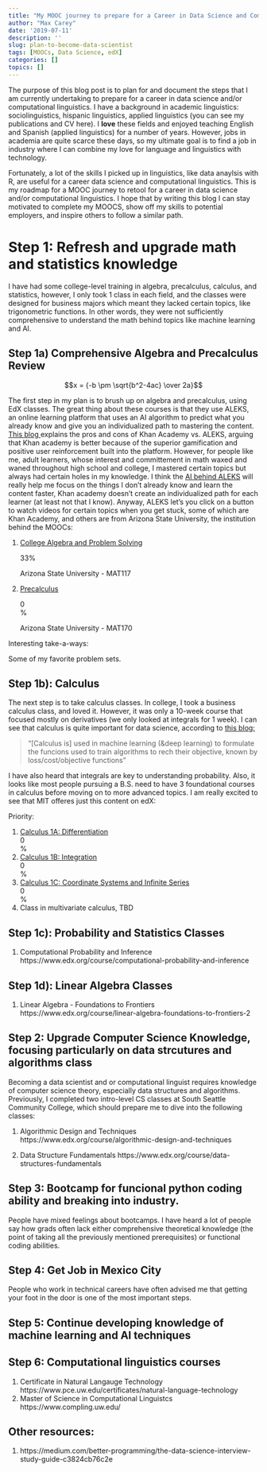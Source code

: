 ```yaml
---
title: "My MOOC journey to prepare for a Career in Data Science and Computational Linguistics"
author: "Max Carey"
date: '2019-07-11'
description: ''
slug: plan-to-become-data-scientist
tags: [MOOCs, Data Science, edX]
categories: []
topics: []
---
```


<link rel="stylesheet" href="https://stackpath.bootstrapcdn.com/bootstrap/4.3.1/css/bootstrap.min.css" integrity="sha384-ggOyR0iXCbMQv3Xipma34MD+dH/1fQ784/j6cY/iJTQUOhcWr7x9JvoRxT2MZw1T" crossorigin="anonymous">

<script src='https://cdnjs.cloudflare.com/ajax/libs/mathjax/2.7.5/MathJax.js?config=TeX-MML-AM_CHTML' async></script>

The purpose of this blog post is to plan for and document the steps that I am currently undertaking to prepare for a career in data science and/or computational linguistics. I have a background in academic linguistics: sociolinguistics, hispanic linguistics, applied linguistics (you can see my publications and CV here). I **love** these fields and enjoyed teaching English and Spanish (applied linguistics) for a number of years. However, jobs in academia are quite scarce these days, so my ultimate goal is to find a job in industry where I can combine my love for language and linguistics with technology.

Fortunately, a lot of the skills I picked up in linguistics, like data anaylsis with R, are useful for a career data science and computational linguistics. This is my roadmap for a MOOC journey to retool for a career in data science and/or computational linguistics. I hope that by writing this blog I can stay motivated to complete my MOOCS, show off my skills to potential employers, and inspire others to follow a similar path.

# Step 1: Refresh and upgrade math and statistics knowledge

I have had some college-level training in algebra, precalculus, calculus, and statistics, however, I only took 1 class in each field, and the classes were designed for business majors which meant they lacked certain topics, like trigonometric functions. In other words, they were not sufficiently comprehensive to understand the math behind topics like machine learning and AI.

## Step 1a) Comprehensive Algebra and Precalculus Review

$$x = {-b \pm \sqrt{b^2-4ac} \over 2a}$$

The first step in my plan is to brush up on algebra and precalculus, using EdX classes. The great thing about these courses is that they use ALEKS, an online learning platform that uses an AI algorithm to predict what you already know and give you an individualized path to mastering the content. <a href="https://sway.office.com/tFxqIGwGLW6DmseU" target=blank> This blog </a> explains the pros and cons of Khan Academy vs. ALEKS, arguing that Khan academy is better because of the superior gamification and positive user reinforcement built into the platform. However, for people like me, adult learners, whose interest and committement in math waxed and waned throughout high school and college, I mastered certain topics but always had certain holes in my knowledge. I think the <a href="https://www.aleks.com/video/how_aleks_works" target=blank>AI behind ALEKS</a> will really help me focus on the things I don't already know and learn the content faster, Khan academy doesn't create an individualized path for each learner (at least not that I know). Anyway, ALEKS let's you click on a button to watch videos for certain topics when you get stuck, some of which are Khan Academy, and others are from Arizona State University, the institution behind the MOOCs:

1. <a href="https://www.edx.org/course/college-algebra-problem-solving-asux-mat117x" target=blank> College Algebra and Problem Solving</a>
 <div class="progress">
  <div class="progress-bar progress-bar-striped active" role="progressbar"
  aria-valuenow="40" aria-valuemin="0" aria-valuemax="100" style="width:33%">
    33%
  </div>
</div>
Arizona State University - MAT117


2. <a href="https://www.edx.org/course/precalculus-asux-mat170x" target=blank>Precalculus</a> 
<div class="progress">
  <div class="progress-bar progress-bar-striped active" role="progressbar"
  aria-valuenow="40" aria-valuemin="0" aria-valuemax="100" style="width:1%">
    0%
  </div>
</div>
Arizona State University - MAT170

Interesting take-a-ways:

Some of my favorite problem sets.


## Step 1b): Calculus

The next step is to take calculus classes. In college, I took a business calculus class, and loved it. However, it was only a 10-week course that focused mostly on derivatives (we only looked at integrals for 1 week). I can see that calculus is quite important for data science, according to <a href="https://towardsdatascience.com/mathematics-for-data-science-e53939ee8306" target=blank>this blog:</a>

> "[Calculus is] used in machine learning (&deep learning) to formulate the funcions used to train algorithms to rech their objective, known by loss/cost/objective functions"


I have also heard that integrals are key to understanding probability. Also, it looks like most people pursuing a B.S. need to have 3 foundational courses in calculus before moving on to more advanced topics. I am really excited to see that MIT offeres just this content on edX:

Priority:

1. <a href="https://www.edx.org/course/calculus-1a-differentiation-2" target=blank> Calculus 1A: Differentiation</a>
 <div class="progress">
  <div class="progress-bar progress-bar-striped active" role="progressbar"
  aria-valuenow="40" aria-valuemin="0" aria-valuemax="100" style="width:1%">
    0%
  </div>
</div>

2. <a href="https://www.edx.org/course/calculus-1b-integration-2" target=blank> Calculus 1B: Integration</a>
 <div class="progress">
  <div class="progress-bar progress-bar-striped active" role="progressbar"
  aria-valuenow="40" aria-valuemin="0" aria-valuemax="100" style="width:1%">
    0%
  </div>
</div>


3. <a href="https://www.edx.org/course/calculus-1c-coordinate-systems-infinite-series-2" target=blank> Calculus 1C: Coordinate Systems and Infinite Series</a>
 <div class="progress">
  <div class="progress-bar progress-bar-striped active" role="progressbar"
  aria-valuenow="40" aria-valuemin="0" aria-valuemax="100" style="width:1%">
    0%
  </div>
</div>


4. Class in multivariate calculus, TBD

## Step 1c): Probability and Statistics Classes

1. Computational Probability and Inference
https://www.edx.org/course/computational-probability-and-inference

## Step 1d): Linear Algebra Classes

1. Linear Algebra - Foundations to Frontiers
https://www.edx.org/course/linear-algebra-foundations-to-frontiers-2

## Step 2: Upgrade Computer Science Knowledge, focusing particularly on data strcutures and algorithms class
Becoming a data scientist and or computational linguist requires knowledge of computer science theory, especially data structures and algorithms. Previously, I completed two intro-level CS classes at South Seattle Community College, which should prepare me to dive into the following classes:

1. Algorithmic Design and Techniques
https://www.edx.org/course/algorithmic-design-and-techniques

2. Data Structure Fundamentals
https://www.edx.org/course/data-structures-fundamentals

## Step 3: Bootcamp for funcional python coding ability and breaking into industry.
People have mixed feelings about bootcamps. I have heard a lot of people say how grads often lack either comprehensive theoretical knowledge (the point of taking all the previously mentioned prerequisites) or functional coding abilities.


## Step 4: Get Job in Mexico City
People who work in technical careers have often advised me that getting your foot in the door is one of the most important steps.

## Step 5: Continue developing knowledge of machine learning and AI techniques

## Step 6: Computational linguistics courses

1. Certificate in Natural Langauge Technology
https://www.pce.uw.edu/certificates/natural-language-technology
2. Master of Science in Computational Linguistcs
https://www.compling.uw.edu/

## Other resources:
1. https://medium.com/better-programming/the-data-science-interview-study-guide-c3824cb76c2e